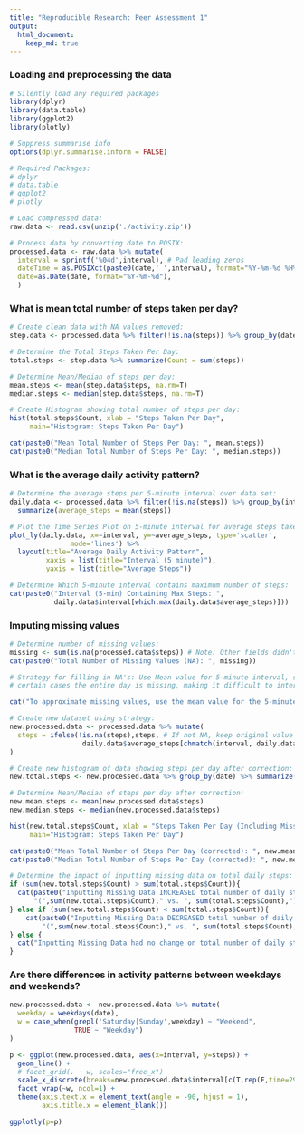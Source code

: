```yaml
---
title: "Reproducible Research: Peer Assessment 1"
output: 
  html_document:
    keep_md: true
---
```



### Loading and preprocessing the data
```r
# Silently load any required packages
library(dplyr)
library(data.table)
library(ggplot2)
library(plotly)

# Suppress summarise info
options(dplyr.summarise.inform = FALSE)

```


```r
# Required Packages: 
# dplyr
# data.table
# ggplot2
# plotly

# Load compressed data:
raw.data <- read.csv(unzip('./activity.zip'))

# Process data by converting date to POSIX:
processed.data <- raw.data %>% mutate(
  interval = sprintf('%04d',interval), # Pad leading zeros
  dateTime = as.POSIXct(paste0(date,' ',interval), format="%Y-%m-%d %H%M"),
  date=as.Date(date, format="%Y-%m-%d"),
  )

```

### What is mean total number of steps taken per day?
```r
# Create clean data with NA values removed:
step.data <- processed.data %>% filter(!is.na(steps)) %>% group_by(date)

# Determine the Total Steps Taken Per Day:
total.steps <- step.data %>% summarize(Count = sum(steps))

# Determine Mean/Median of steps per day: 
mean.steps <- mean(step.data$steps, na.rm=T)
median.steps <- median(step.data$steps, na.rm=T)

# Create Histogram showing total number of steps per day: 
hist(total.steps$Count, xlab = "Steps Taken Per Day", 
     main="Histogram: Steps Taken Per Day")

cat(paste0("Mean Total Number of Steps Per Day: ", mean.steps))
cat(paste0("Median Total Number of Steps Per Day: ", median.steps))

```

### What is the average daily activity pattern?
``` r
# Determine the average steps per 5-minute interval over data set: 
daily.data <- processed.data %>% filter(!is.na(steps)) %>% group_by(interval) %>%
  summarize(average_steps = mean(steps))

# Plot the Time Series Plot on 5-minute interval for average steps taken:
plot_ly(daily.data, x=~interval, y=~average_steps, type='scatter', 
               mode='lines') %>%
  layout(title="Average Daily Activity Pattern",
         xaxis = list(title="Interval (5 minute)"), 
         yaxis = list(title="Average Steps"))

# Determine Which 5-minute interval contains maximum number of steps: 
cat(paste0("Interval (5-min) Containing Max Steps: ", 
           daily.data$interval[which.max(daily.data$average_steps)]))


```


### Imputing missing values
``` R
# Determine number of missing values: 
missing <- sum(is.na(processed.data$steps)) # Note: Other fields didn't contain NA
cat(paste0("Total Number of Missing Values (NA): ", missing))

# Strategy for filling in NA's: Use Mean value for 5-minute interval, since in 
# certain cases the entire day is missing, making it difficult to interpolate

cat("To approximate missing values, use the mean value for the 5-minute interval")

# Create new dataset using strategy: 
new.processed.data <- processed.data %>% mutate(
  steps = ifelse(!is.na(steps),steps, # If not NA, keep original value
                  daily.data$average_steps[chmatch(interval, daily.data$interval)])
)

# Create new histogram of data showing steps per day after correction: 
new.total.steps <- new.processed.data %>% group_by(date) %>% summarize(Count = sum(steps))

# Determine Mean/Median of steps per day after correction: 
new.mean.steps <- mean(new.processed.data$steps)
new.median.steps <- median(new.processed.data$steps)

hist(new.total.steps$Count, xlab = "Steps Taken Per Day (Including Missing Correction)", 
     main="Histogram: Steps Taken Per Day")

cat(paste0("Mean Total Number of Steps Per Day (corrected): ", new.mean.steps))
cat(paste0("Median Total Number of Steps Per Day (corrected): ", new.median.steps))

# Determine the impact of inputting missing data on total daily steps: 
if (sum(new.total.steps$Count) > sum(total.steps$Count)){
  cat(paste0("Inputting Missing Data INCREASED total number of daily steps: "),
      "(",sum(new.total.steps$Count)," vs. ", sum(total.steps$Count),")")
} else if (sum(new.total.steps$Count) < sum(total.steps$Count)){
    cat(paste0("Inputting Missing Data DECREASED total number of daily steps: "),
        "(",sum(new.total.steps$Count)," vs. ", sum(total.steps$Count),")")
} else {
  cat("Inputting Missing Data had no change on total number of daily steps")
}
```

### Are there differences in activity patterns between weekdays and weekends?
``` R
new.processed.data <- new.processed.data %>% mutate(
  weekday = weekdays(date),
  w = case_when(grepl('Saturday|Sunday',weekday) ~ "Weekend",
                TRUE ~ "Weekday")
)

p <- ggplot(new.processed.data, aes(x=interval, y=steps)) +
  geom_line() +
  # facet_grid(. ~ w, scales="free_x")
  scale_x_discrete(breaks=new.processed.data$interval[c(T,rep(F,time=29))]) +
  facet_wrap(~w, ncol=1) +
  theme(axis.text.x = element_text(angle = -90, hjust = 1),
        axis.title.x = element_blank()) 

ggplotly(p=p)



```


